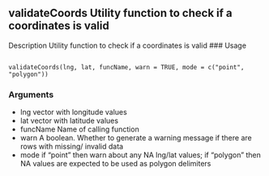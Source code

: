 
## validateCoords Utility function to check if a coordinates is valid
Description
Utility function to check if a coordinates is valid
### Usage
<pre><code>
validateCoords(lng, lat, funcName, warn = TRUE, mode = c("point",
"polygon"))
</code></pre>
### Arguments
* lng vector with longitude values
* lat vector with latitude values
* funcName Name of calling function
* warn A boolean. Whether to generate a warning message if there are rows with missing/ invalid data
* mode if "point" then warn about any NA lng/lat values; if "polygon" then NA values
are expected to be used as polygon delimiters
